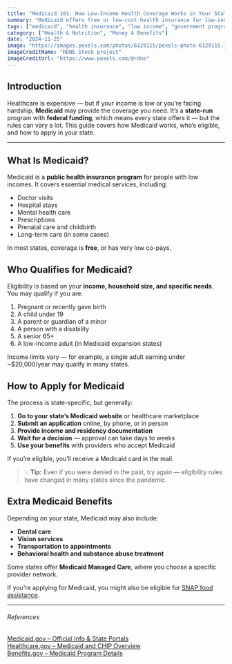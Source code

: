 ```yaml
---
title: "Medicaid 101: How Low-Income Health Coverage Works in Your State"
summary: "Medicaid offers free or low-cost health insurance for low-income individuals and families, but every state has different rules. This article explains who qualifies, what’s covered, and how to apply for Medicaid in your area."
tags: ["medicaid", "health insurance", "low income", "government programs", "state benefits"]
category: ["Health & Nutrition", "Money & Benefits"]
date: "2024-11-25"
image: "https://images.pexels.com/photos/6129115/pexels-photo-6129115.jpeg"
imageCreditName: "RDNE Stock project"
imageCreditUrl: "https://www.pexels.com/@rdne"
---
```


## Introduction

Healthcare is expensive — but if your income is low or you’re facing hardship, **Medicaid** may provide the coverage you need. It’s a **state-run** program with **federal funding**, which means every state offers it — but the rules can vary a lot. This guide covers how Medicaid works, who’s eligible, and how to apply in your state.

<BenefitsCtaBanner />

***

## What Is Medicaid?

Medicaid is a **public health insurance program** for people with low incomes. It covers essential medical services, including:

- Doctor visits
- Hospital stays
- Mental health care
- Prescriptions
- Prenatal care and childbirth
- Long-term care (in some cases)

In most states, coverage is **free**, or has very low co-pays.

## Who Qualifies for Medicaid?

Eligibility is based on your **income, household size, and specific needs**. You may qualify if you are:

1. Pregnant or recently gave birth  
2. A child under 19  
3. A parent or guardian of a minor  
4. A person with a disability  
5. A senior 65+  
6. A low-income adult (in Medicaid expansion states)

Income limits vary — for example, a single adult earning under ~$20,000/year may qualify in many states.

## How to Apply for Medicaid

The process is state-specific, but generally:

1. **Go to your state’s Medicaid website** or healthcare marketplace  
2. **Submit an application** online, by phone, or in person  
3. **Provide income and residency documentation**  
4. **Wait for a decision** — approval can take days to weeks  
5. **Use your benefits** with providers who accept Medicaid

If you’re eligible, you’ll receive a Medicaid card in the mail.

> 💡 **Tip:** Even if you were denied in the past, try again — eligibility rules have changed in many states since the pandemic.

## Extra Medicaid Benefits

Depending on your state, Medicaid may also include:

- **Dental care**
- **Vision services**
- **Transportation to appointments**
- **Behavioral health and substance abuse treatment**

Some states offer **Medicaid Managed Care**, where you choose a specific provider network.

If you're applying for Medicaid, you might also be eligible for [SNAP food assistance](./how-to-apply-for-snap-benefits-food-stamps-without-the-confusion).

***

###### References

<div className="references">
<a href="https://www.medicaid.gov" target="_blank" rel="noopener noreferrer">Medicaid.gov – Official Info & State Portals</a><br />
<a href="https://www.healthcare.gov/medicaid-chip/" target="_blank" rel="noopener noreferrer">Healthcare.gov – Medicaid and CHIP Overview</a><br />
<a href="https://www.benefits.gov/benefit/605" target="_blank" rel="noopener noreferrer">Benefits.gov – Medicaid Program Details</a>
</div>